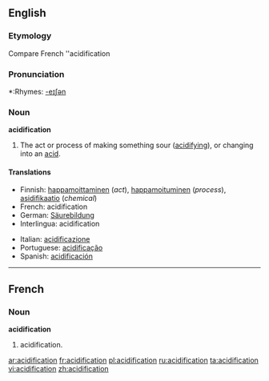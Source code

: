 ==English==

===Etymology===
Compare French ''acidification

===Pronunciation===
*:Rhymes: [[Rhymes:English:-eɪʃǝn|-eɪʃǝn]]

===Noun===
'''acidification'''

# The act or process of making something sour ([[acidifying]]), or changing into an [[acid]].

====Translations====
{{trans-top|the act or process of making something sour (acidifying), or changing into an acid}}
*Finnish: [[happamoittaminen]] (''act''), [[happamoituminen]] (''process''), [[asidifikaatio]] (''chemical'')
*French: acidification
*German: [[Säurebildung]] {{f}}
*Interlingua: acidification
{{trans-mid}}
*Italian: [[acidificazione]]
*Portuguese: [[acidificação]] {{f}}
*Spanish: [[acidificación]]
{{trans-bottom}}

----

==French==
===Noun===
'''acidification''' {{f}}

# acidification.

[[ar:acidification]]
[[fr:acidification]]
[[pl:acidification]]
[[ru:acidification]]
[[ta:acidification]]
[[vi:acidification]]
[[zh:acidification]]